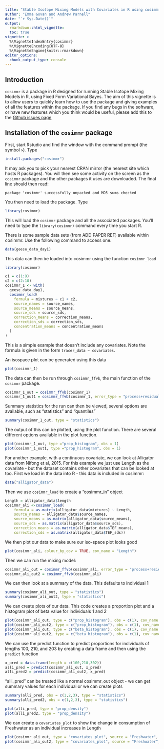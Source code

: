 ```yaml
---
title: "Stable Isotope Mixing Models with Covariates in R using cosimmr"
author: "Emma Govan and Andrew Parnell"
date: "`r Sys.Date()`"
output: 
  rmarkdown::html_vignette:
  toc: true
vignette: >
  %\VignetteIndexEntry{cosimmr}
  %\VignetteEncoding{UTF-8}
  %\VignetteEngine{knitr::rmarkdown}
editor_options: 
  chunk_output_type: console
---
```



## Introduction

`cosimmr` is a package in R designed for running Stable Isotope Mixing Models in
R, using Fixed Form Variational Bayes. The aim of this vignette is to allow users
to quickly learn how to use the package and giving examples of all the 
features within the package.
If you find any bugs in the software, or have new features which you think would be 
useful, please add this to the [Github issues page](https://github.com/emmagovan/cosimmr/issues)

## Installation of the `cosimmr` package

First, start Rstudio and find the window with the command prompt (the symbol `>`). Type

```r
install.packages("cosimmr")
```
It may ask you to pick your nearest CRAN mirror (the nearest site which hosts R packages). You will then see some activity on the screen as the `cosimmr` package and the other packages it uses are downloaded. The final line should then read: 

`package 'cosimmr' successfully unpacked and MD5 sums checked`

You then need to load the package. Type

```r
library(cosimmr)
```

This will load the `cosimmr` package and all the associated packages. You’ll need to type the `library(cosimmr)` command every time you start R.


There is some sample data sets (from ADD PAPER REF) available within cosimmr. 
Use the following command to access one.
```r
data(geese_data_day1)
```

This data can then be loaded into cosimmr using the function `cosimmr_load`

```r
library(cosimmr)
```
```r

c1 = c(1:9)
c2 = c(2:10)
cosimmr_1 <- with(
  geese_data_day1,
  cosimmr_load(
    formula = mixtures ~ c1 + c2,
    source_names = source_names,
    source_means = source_means,
    source_sds = source_sds,
    correction_means = correction_means,
    correction_sds = correction_sds,
    concentration_means = concentration_means
  )
)
```
This is a simple example that doesn't include any covariates. Note the formula is given in the form `tracer_data ~ covariates`. 

An isospace plot can be generated using this data
```r
plot(cosimmr_1)
```

The data can then be run through `cosimmr_ffvb`, the main function of the `cosimmr` 
package.
```r
cosimmr_1_out = cosimmr_ffvb(cosimmr_1)
cosimmr_1_out1 = cosimmr_ffvb(cosimmr_1, error_type = "process+residual")
```

Summary statistics for the run can then be viewed, several options are available, such as "statistics" and "quantiles"
```r
summary(cosimmr_1_out, type = "statistics")
```

The output of this can be plotted, using the plot function. There are several different options available in the plot function.
```r
plot(cosimmr_1_out, type ="prop_histogram", obs = 1)
plot(cosimmr_1_out1, type ="prop_histogram", obs = 1)
```

For another example, with a continuous covariate, we can look at Alligator data from Nifong et al, 2015.
For this example we just use Length as the covariate - but the dataset contains other covariates that can be looked at too.
First we load in the data into R - this data is included in cosimmr:
```r
data("alligator_data")
```

Then we use `cosimmr_load` to create a "cosimmr_in" object
```r
Length = alligator_data$length
cosimmr_ali <-cosimmr_load(
    formula = as.matrix(alligator_data$mixtures) ~ Length,
    source_names = alligator_data$source_names,
    source_means = as.matrix(alligator_data$source_means),
    source_sds = as.matrix(alligator_data$source_sds),
    correction_means = as.matrix(alligator_data$TEF_means),
    correction_sds = as.matrix(alligator_data$TEF_sds))
```

We then plot our data to make sure our iso-space plot looks good
```r
plot(cosimmr_ali, colour_by_cov = TRUE, cov_name = "Length")
```

Then we can run the mixing model:
```r
cosimmr_ali_out = cosimmr_ffvb(cosimmr_ali, error_type = "process+residual")
cosimmr_ali_out2 = cosimmr_ffvb(cosimmr_ali)
```

We can then look at a summary of the data. This defaults to individual 1
```r
summary(cosimmr_ali_out, type = "statistics")
summary(cosimmr_ali_out2, type = "statistics")
```

We can create plots of our data. This code creates a proportion plot and a histogram plot of beta value for individuals 1 and 2
```r
plot(cosimmr_ali_out, type = c("prop_histogram"), obs = c(1), cov_name = "Length")
plot(cosimmr_ali_out2, type = c("prop_histogram"), obs = c(1), cov_name = "Length")
plot(cosimmr_ali_out, type = c("beta_histogram"), obs = c(1), cov_name = "Length")
plot(cosimmr_ali_out2, type = c("beta_histogram"), obs = c(1), cov_name = "Length")

```

We can use the predict function to predict proportions for individuals of lengths 100, 210, and 203 by creating a data frame and then using the `predict` function
```r
x_pred = data.frame(length = c(100,210,302))
alli_pred = predict(cosimmr_ali_out, x_pred)
alli_pred2 = predict(cosimmr_ali_out2, x_pred)
```

"alli_pred" can be treated like a normal cosimmr_out object - we can get summary values for each individual or we can create plots
```r
summary(alli_pred, obs = c(1,2,3), type = "statistics")
summary(alli_pred2, obs = c(1,2,3), type = "statistics")

plot(alli_pred, type = "prop_density")
plot(alli_pred2, type = "prop_density")
```


We can create a `covariates_plot` to show the change in consumption of Freshwater as an individual increases in Length
```r
plot(cosimmr_ali_out, type = "covariates_plot", source = "Freshwater", cov_name = "Length") 
plot(cosimmr_ali_out2, type = "covariates_plot", source = "Freshwater", cov_name = "Length") 
```

